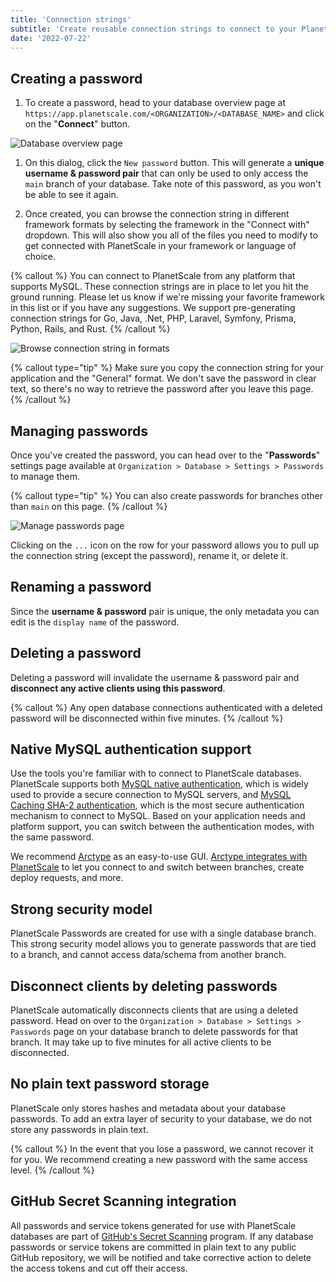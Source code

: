 ```yaml
---
title: 'Connection strings'
subtitle: 'Create reusable connection strings to connect to your PlanetScale database.'
date: '2022-07-22'
---
```


## Creating a password

1. To create a password, head to your database overview page at `https://app.planetscale.com/<ORGANIZATION>/<DATABASE_NAME>` and click on the "**Connect**" button.

![Database overview page](/docs/concepts/connection-strings/connect.png)

1. On this dialog, click the `New password` button. This will generate a **unique username & password pair** that can only be used to only access the `main` branch of your database. Take note of this password, as you won't be able to see it again.

2. Once created, you can browse the connection string in different framework formats by selecting the framework in the "Connect with" dropdown. This will also show you all of the files you need to modify to get connected with PlanetScale in your framework or language of choice.

{% callout %}
  You can connect to PlanetScale from any platform that supports MySQL. These connection strings are in place to let you
  hit the ground running. Please let us know if we're missing your favorite framework in this list or if you have any
  suggestions. We support pre-generating connection strings for Go, Java, .Net, PHP, Laravel, Symfony, Prisma, Python,
  Rails, and Rust.
{% /callout %}

![Browse connection string in formats](/docs/concepts/connection-strings/formats.png)

{% callout type="tip" %}
  Make sure you copy the connection string for your application and the "General" format. We don't save the password in
  clear text, so there's no way to retrieve the password after you leave this page.
{% /callout %}

## Managing passwords

Once you've created the password, you can head over to the "**Passwords**" settings page available at `Organization > Database > Settings > Passwords` to manage them.

{% callout type="tip" %}
You can also create passwords for branches other than `main` on this page.
{% /callout %}

![Manage passwords page](/docs/concepts/connection-strings/manage.png)

Clicking on the `...` icon on the row for your password allows you to pull up the connection string (except the password), rename it, or delete it.

## Renaming a password

Since the **username & password** pair is unique, the only metadata you can edit is the `display name` of the password.

## Deleting a password

Deleting a password will invalidate the username & password pair and **disconnect any active clients using this password**.

{% callout %}
  Any open database connections authenticated with a deleted password will be disconnected within five minutes.
{% /callout %}

## Native MySQL authentication support

Use the tools you're familiar with to connect to PlanetScale databases.
PlanetScale supports both [MySQL native authentication](https://dev.mysql.com/doc/refman/8.0/en/native-pluggable-authentication.html), which is widely used to provide a secure connection to MySQL servers,
and [MySQL Caching SHA-2 authentication](https://dev.mysql.com/doc/refman/8.0/en/caching-sha2-pluggable-authentication.html), which is the most secure authentication mechanism to connect to MySQL.
Based on your application needs and platform support, you can switch between the authentication modes, with the same password.

We recommend [Arctype](https://arctype.com/) as an easy-to-use GUI. [Arctype integrates with PlanetScale](https://docs.arctype.com/connect/planetscale) to let you connect to and switch between branches, create deploy requests, and more.

## Strong security model

PlanetScale Passwords are created for use with a single database branch.
This strong security model allows you to generate passwords that are tied to a branch, and cannot access data/schema from another branch.

## Disconnect clients by deleting passwords

PlanetScale automatically disconnects clients that are using a deleted password.
Head on over to the `Organization > Database > Settings > Passwords` page on your database branch to delete passwords for that branch.
It may take up to five minutes for all active clients to be disconnected.

## No plain text password storage

PlanetScale only stores hashes and metadata about your database passwords.
To add an extra layer of security to your database, we do not store any passwords in plain text.

{% callout %}
  In the event that you lose a password, we cannot recover it for you. We recommend creating a new password with the
  same access level.
{% /callout %}

## GitHub Secret Scanning integration

All passwords and service tokens generated for use with PlanetScale databases are part of [GitHub's Secret Scanning](https://docs.github.com/en/code-security/secret-security/about-secret-scanning) program. If any database passwords or service tokens are committed in plain text to any public GitHub repository, we will be notified and take corrective action to delete the access tokens and cut off their access.
